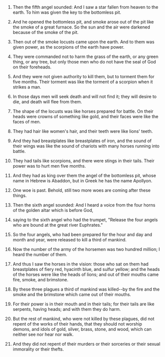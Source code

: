 
1. Then the fifth angel sounded: And I saw a star fallen from heaven to the earth. To him was given the key to the bottomless pit.

2. And he opened the bottomless pit, and smoke arose out of the pit like the smoke of a great furnace. So the sun and the air were darkened because of the smoke of the pit.

3. Then out of the smoke locusts came upon the earth. And to them was given power, as the scorpions of the earth have power.

4. They were commanded not to harm the grass of the earth, or any green thing, or any tree, but only those men who do not have the seal of God on their foreheads.

5. And they were not given authority to kill them, but to torment them for five months. Their torment was like the torment of a scorpion when it strikes a man.

6. In those days men will seek death and will not find it; they will desire to die, and death will flee from them.

7. The shape of the locusts was like horses prepared for battle. On their heads were crowns of something like gold, and their faces were like the faces of men.

8. They had hair like women's hair, and their teeth were like lions' teeth.

9. And they had breastplates like breastplates of iron, and the sound of their wings was like the sound of chariots with many horses running into battle.

10. They had tails like scorpions, and there were stings in their tails. Their power was to hurt men five months.

11. And they had as king over them the angel of the bottomless pit, whose name in Hebrew is Abaddon, but in Greek he has the name Apollyon.

12. One woe is past. Behold, still two more woes are coming after these things.

13. Then the sixth angel sounded: And I heard a voice from the four horns of the golden altar which is before God,

14. saying to the sixth angel who had the trumpet, "Release the four angels who are bound at the great river Euphrates."

15. So the four angels, who had been prepared for the hour and day and month and year, were released to kill a third of mankind.

16. Now the number of the army of the horsemen was two hundred million; I heard the number of them.

17. And thus I saw the horses in the vision: those who sat on them had breastplates of fiery red, hyacinth blue, and sulfur yellow; and the heads of the horses were like the heads of lions; and out of their mouths came fire, smoke, and brimstone.

18. By these three plagues a third of mankind was killed--by the fire and the smoke and the brimstone which came out of their mouths.

19. For their power is in their mouth and in their tails; for their tails are like serpents, having heads; and with them they do harm.

20. But the rest of mankind, who were not killed by these plagues, did not repent of the works of their hands, that they should not worship demons, and idols of gold, silver, brass, stone, and wood, which can neither see nor hear nor walk.

21. And they did not repent of their murders or their sorceries or their sexual immorality or their thefts.


